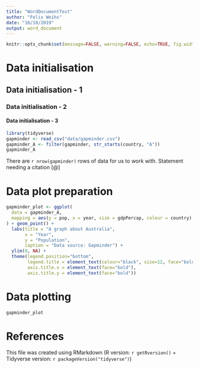 ```yaml
---
title: "WordDocumentTest"
author: "Felix Weihs"
date: "16/10/2019"
output: word_document
---
```


```r
knitr::opts_chunk$set(message=FALSE, warning=FALSE, echo=TRUE, fig.width=11)
```

# Data initialisation

## Data initialisation - 1

### Data initialisation - 2

#### Data initialisation - 3

```r
library(tidyverse)
gapminder <- read_csv("data/gapminder.csv") 
gapminder_A <- filter(gapminder, str_starts(country, "A"))
gapminder_A
```

There are `r nrow(gapminder)` rows of data for us to work with.
Statement needing a citation [@<Weihs>]

# Data plot preparation

```r
gapminder_plot <- ggplot(
  data = gapminder_A, 
  mapping = aes(y = pop, x = year, size = gdpPercap, colour = country)
) + geom_point() + 
  labs(title = "A graph about Australia", 
       x = "Year", 
       y = "Population",
       caption = "Data source: Gapminder") + 
  ylim(0, NA) +
  theme(legend.position="bottom",
        legend.title = element_text(colour="black", size=12, face="bold"),
        axis.title.x = element_text(face="bold"),
        axis.title.y = element_text(face="bold"))
```

# Data plotting

``` r
gapminder_plot
```

# References

This file was created using RMarkdown (R version: `r getRversion()` + Tidyverse version: `r packageVersion("tidyverse")`)
